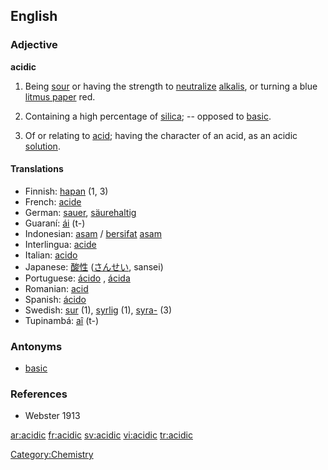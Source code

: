 ==English==

===Adjective===
'''acidic'''

# Being [[sour]] or having the strength to [[neutralize]] [[alkali]]s, or turning a blue [[litmus paper]] red.
# {{mineralogy}} Containing a high percentage of [[silica]]; -- opposed to [[basic]].
# Of or relating to [[acid]]; having the character of an acid, as an acidic [[solution]].

====Translations====
*Finnish: [[hapan]] (1, 3)
*French: [[acide]]
*German: [[sauer]], [[säurehaltig]]
*Guaraní: [[ái]] (t-)
*Indonesian: [[asam]] / [[sifat|bersifat]] [[asam]]
*Interlingua: [[acide]]
*Italian: [[acido]]
*Japanese: [[酸性]] ([[さんせい]], sansei)
*Portuguese: [[ácido]] {{m}}, [[ácida]] {{f}}
*Romanian: [[acid#Romanian|acid]]
*Spanish: [[ácido]]
*Swedish: [[sur]] (1), [[syrlig]] (1), [[syra-]] (3)
*Tupinambá: [[aî]] (t-)

===Antonyms===
* [[basic]]

===References===
*Webster 1913

[[Category:Chemistry]]

[[ar:acidic]]
[[fr:acidic]]
[[sv:acidic]]
[[vi:acidic]]
[[tr:acidic]]